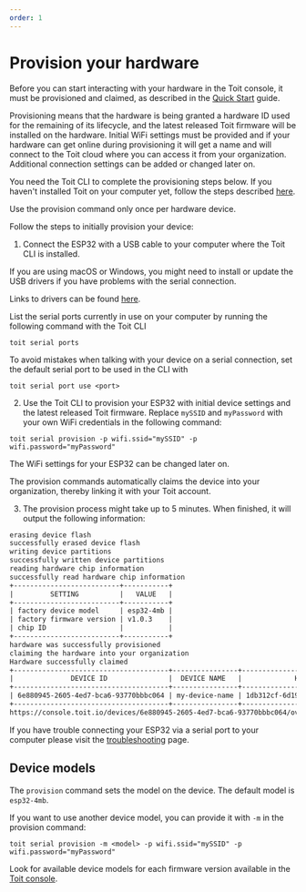 ```yaml
---
order: 1
---
```


# Provision your hardware

Before you can start interacting with your hardware in the Toit console, it must be provisioned and claimed, 
as described in the [Quick Start](../../quick_start) guide.

Provisioning means that the hardware is being granted a hardware ID used for the remaining of its lifecycle, 
and the latest released Toit firmware will be installed on the hardware. Initial WiFi settings must be provided and 
if your hardware can get online during provisioning it will get a name and will connect to the Toit cloud where you 
can access it from your organization. 
Additional connection settings can be added or changed later on.

You need the Toit CLI to complete the provisioning steps below. 
If you haven't installed Toit on your computer yet, follow the steps described [here](../../installation).

<Note type="warning">

Use the provision command only once per hardware device.

</Note>

Follow the steps to initially provision your device:

1. Connect the ESP32 with a USB cable to your computer where the Toit CLI is installed.

<Note type="warning" title="Install drivers!">

If you are using macOS or Windows, you might need to install or update the USB drivers if you have problems with the serial connection. 

Links to drivers can be found [here](../serialport#install-drivers).

</Note>

List the serial ports currently in use on your computer by running the following command with the Toit CLI

```shell
toit serial ports
```

To avoid mistakes when talking with your device on a serial connection, set the default serial port to be used in the CLI with

```shell
toit serial port use <port>
```

2. Use the Toit CLI to provision your ESP32 with initial device settings and the latest released Toit firmware.
Replace `mySSID` and `myPassword` with your own WiFi credentials in the following command:

```shell
toit serial provision -p wifi.ssid="mySSID" -p wifi.password="myPassword"
```

The WiFi settings for your ESP32 can be changed later on.

The provision commands automatically claims the device into your organization,
thereby linking it with your Toit account.

3. The provision process might take up to 5 minutes. When finished, it will output the following information:

```txt
erasing device flash
successfully erased device flash
writing device partitions
successfully written device partitions
reading hardware chip information
successfully read hardware chip information
+--------------------------+-----------+
|         SETTING          |   VALUE   |
+--------------------------+-----------+
| factory device model     | esp32-4mb |
| factory firmware version | v1.0.3    |
| chip ID                  |           |
+--------------------------+-----------+
hardware was successfully provisioned
claiming the hardware into your organization
Hardware successfully claimed
+--------------------------------------+----------------+--------------------------------------+
|              DEVICE ID               |  DEVICE NAME   |             HARDWARE ID              |
+--------------------------------------+----------------+--------------------------------------+
| 6e880945-2605-4ed7-bca6-93770bbbc064 | my-device-name | 1db312cf-6d19-4c16-84d7-6b7f32b36da1 |
+--------------------------------------+----------------+--------------------------------------+
https://console.toit.io/devices/6e880945-2605-4ed7-bca6-93770bbbc064/overview
```

<Note title="Troubleshooting">

If you have trouble connecting your ESP32 via a serial port to your computer please visit the [troubleshooting](../serialport) page.

</Note>

## Device models

The `provision` command sets the model on the device. The default model is `esp32-4mb`.

If you want to use another device model, you can provide it with `-m` in the provision command:

```shell
toit serial provision -m <model> -p wifi.ssid="mySSID" -p wifi.password="myPassword"
```

Look for available device models for each firmware version available in the
[Toit console](https://console.toit.io/organization/firmware).
